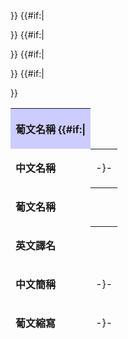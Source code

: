 {| class="infobox wikitable" bgcolor="#f7f8ff" style="float: right; margin:0 0 1em 1em; font-size:90%" width="280px"
! style="background: #ccf; table-layout:fixed;" colspan="2" | 葡文名稱
{{#if:{{{zh|}}}|<tr><td style="white-space: nowrap;">'''中文名稱'''</td><td style="border-top: 1px solid;">-{{{{zh}}}}-</td></tr>}}<!--
-->{{#if:{{{pt|}}}|<tr><td style="white-space: nowrap;">'''葡文名稱'''</td><td style="border-top: 1px solid;">{{lang|pt|{{{pt}}}}}</td></tr>}}<!--
-->{{#if:{{{en|}}}|<tr><td style="white-space: nowrap;">'''英文譯名'''</td><td style="border-top: 1px solid;">{{lang|en|{{{en}}}}}</td></tr>}}<!--
-->{{#if:{{{zh-shorthand|}}}|<tr><td style="white-space: nowrap;">'''中文簡稱'''</td><td style="white-space: nowrap;">-{{{{zh-shorthand}}}}-</td></tr>}}<!--
-->{{#if:{{{shorthand|}}}|<tr><td style="white-space: nowrap;">'''葡文縮寫'''</td><td style="white-space: nowrap;" lang="en">-{{{{shorthand}}}}-</td></tr>}}
|}<noinclude>

{{Documentation}}
</noinclude>